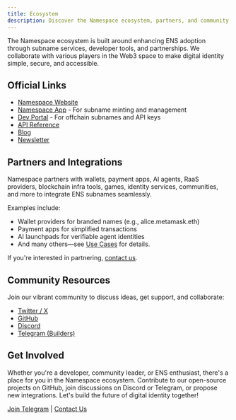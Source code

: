 ```yaml
---
title: Ecosystem
description: Discover the Namespace ecosystem, partners, and community resources
---
```


The Namespace ecosystem is built around enhancing ENS adoption through subname services, developer tools, and partnerships. We collaborate with various players in the Web3 space to make digital identity simple, secure, and accessible.

## Official Links

- [Namespace Website](https://www.namespace.ninja)
- [Namespace App](https://app.namespace.ninja) - For subname minting and management
- [Dev Portal](https://dev.namespace.ninja/) - For offchain subnames and API keys
- [API Reference](api-reference/introduction)
- [Blog](https://thenamespace.substack.com/)
- [Newsletter](https://paragraph.xyz/@namespace)

## Partners and Integrations

Namespace partners with wallets, payment apps, AI agents, RaaS providers, blockchain infra tools, games, identity services, communities, and more to integrate ENS subnames seamlessly.

Examples include:

- Wallet providers for branded names (e.g., alice.metamask.eth)
- Payment apps for simplified transactions
- AI launchpads for verifiable agent identities
- And many others—see [Use Cases](/overview/use-cases) for details.

If you're interested in partnering, [contact us](mailto:hello@namespace.ninja).

## Community Resources

Join our vibrant community to discuss ideas, get support, and collaborate:

- [Twitter / X](https://x.com/namespace_eth)
- [GitHub](https://github.com/thenamespace)
- [Discord](https://discord.gg/W5pgT3wsnv)
- [Telegram (Builders)](https://t.me/+5FAwyiKOTeswNTIy)

## Get Involved

Whether you're a developer, community leader, or ENS enthusiast, there's a place for you in the Namespace ecosystem. Contribute to our open-source projects on GitHub, join discussions on Discord or Telegram, or propose new integrations. Let's build the future of digital identity together!

[Join Telegram](https://t.me/+5FAwyiKOTeswNTIy) | [Contact Us](mailto:hello@namespace.ninja)

